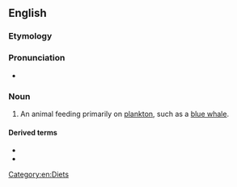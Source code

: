 ==English==

===Etymology===
{{suffix|en|plankton|vore}}

===Pronunciation===
* {{IPA|ˈplæŋktɪvoʊɹ|lang=en}}

===Noun===
{{en-noun}}

# {{lb|en|biology}} An animal feeding primarily on [[plankton]], such as a [[blue whale]].

====Derived terms====
* {{l|en|planktivorous}}
* {{l|en|planktivory}}

[[Category:en:Diets]]